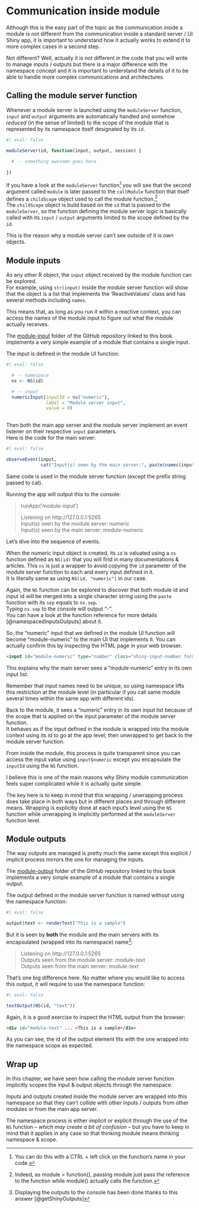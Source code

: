 # Communication inside module

Although this is the easy part of the topic as the communication inside a module is not different from the communication inside a standard server / UI Shiny app, it is important to understand how it actually works to extend it to more complex cases in a second step.

Not different? Well, actually it is not different in the code that you will write to manage inputs / outputs but there is a major difference with the namespace concept and it is important to understand the details of it to be able to handle more complex communications and architectures.

## Calling the module server function

Whenever a module server is launched using the `moduleServer` function, `input` and `output` arguments are automatically handled and somehow *reduced* (in the sense of limited) to the scope of the module that is represented by its namespace itself designated by its `id`.

```r
#| eval: false

moduleServer(id, function(input, output, session) {
  
  # -- something awesome goes here
  
})
```

If you have a look at the `moduleServer` function[^communication-inside-module-1] you will see that the second argument called `module` is later passed to the `callModule` function that itself defines a `childScope` object used to call the module function.[^communication-inside-module-2]\
The `childScope` object is build based on the `id` that is passed to the `moduleServer`, so the function defining the module server logic is basically called with its `input` / `output` arguments limited to the scope defined by the `id`.

[^communication-inside-module-1]: You can do this with a CTRL + left click on the function's name in your code.

[^communication-inside-module-2]: Indeed, as module = function(), passing module just pass the reference to the function while module() actually calls the function.

This is the reason why a module server can't see outside of it is own objects.

## Module inputs

As any other R object, the `input` object received by the module function can be explored.\
For example, using `str(input)` inside the module server function will show that the object is a list that implements the 'ReactiveValues' class and has several methods including `names`.

This means that, as long as you run it within a reactive context, you can access the names of the module input to figure out what the module actually receives.

::: callout-tip
The [module-input](https://github.com/thekangaroofactory/template-r-shiny-communication/tree/main/module-input) folder of the GitHub repository linked to this book implements a very simple example of a module that contains a single input.
:::

The input is defined in the module UI function:

```r
#| eval: false

  # -- namespace
  ns <- NS(id)

  # -- input
  numericInput(inputId = ns("numeric"),
               label = "Module server input",
               value = 0)
  
```

Then both the main app server and the module server implement an event listener on their respective `input` parameters.\
Here is the code for the main server:

```r
#| eval: false

observeEvent(input,
             cat("Input(s) seen by the main server:", paste(names(input), collapse = " / "), "\n"))

```

Same code is used in the module server function (except the prefix string passed to cat).

Running the app will output this to the console:

> runApp('module-input')
>
> Listening on http://127.0.0.1:5265\
> Input(s) seen by the module server: numeric\
> Input(s) seen by the main server: module-numeric

Let's dive into the sequence of events.

When the numeric input object is created, its `id` is valuated using a `ns` function defined as `NS(id)` that you will find in many documentations & articles. This `ns` is just a wrapper to avoid copying the `id` parameter of the module server function to each and every input defined in it.\
It is literally same as using `NS(id, "numeric")` in our case.

Again, the `NS` function can be explored to discover that both module id and input id will be merged into a single character string using the `paste` function with its `sep` equals to `ns.sep`.\
Typing `ns.sep` to the console will output "-".\
You can have a look at the function reference for more details [@namespacedInputsOutputs] about it.

So, the "numeric" input that we defined in the module UI function will become "module-numeric" to the main UI that implements it. You can actually confirm this by inspecting the HTML page in your web browser.

``` html
<input id="module-numeric" type="number" class="shiny-input-number form-control shiny-bound-input" value="0">
```

This explains why the main server sees a "module-numeric" entry in its own input list.

Remember that input names need to be unique, so using namespace lifts this restriction at the module level (in particular if you call same module several times within the same app with different ids).

Back to the module, it sees a "numeric" entry in its own input list because of the scope that is applied on the input parameter of the module server function.\
It behaves as if the input defined in the module is wrapped into the module context using its id to go at the app level, then unwrapped to get back to the module server function.

From inside the module, this process is quite transparent since you can access the input value using `input$numeric` except you encapsulate the `inputId` using the `NS` function.

I believe this is one of the main reasons why Shiny module communication feels super complicated while it is actually quite simple.

The key here is to keep in mind that this wrapping / unwrapping process does take place in both ways but in different places and through different means. Wrapping is explicitly done at each input's level using the `NS` function while unwrapping is implicitly performed at the `moduleServer` function level.

## Module outputs

The way outputs are managed is pretty much the same except this explicit / implicit process mirrors the one for managing the inputs.

::: callout-tip
The [module-output](https://github.com/thekangaroofactory/template-r-shiny-communication/tree/main/module-output) folder of the GitHub repository linked to this book implements a very simple example of a module that contains a single output.
:::

The output defined in the module server function is named without using the namespace function:

```r
#| eval: false

output$text <- renderText("This is a sample")
```

But it is seen by **both** the module and the main servers with its encapsulated (wrapped into its namespace) name[^communication-inside-module-3]:

[^communication-inside-module-3]: Displaying the outputs to the console has been done thanks to this answer [@getShinyOutputs]

> Listening on http://127.0.0.1:5265\
> Outputs seen from the module server: module-text\
> Outputs seen from the main server: module-text

That's one big difference here. No matter where you would like to access this output, it will require to use the namespace function:

```r
#| eval: false

textOutput(NS(id, "text"))
```

Again, it is a good exercise to inspect the HTML output from the browser:

``` html
<div id="module-text" ... >This is a sample</div>
```

As you can see, the id of the output element fits with the one wrapped into the namespace scope as expected.

## Wrap up

In this chapter, we have seen how calling the module server function implicitly scopes the input & output objects through the namespace.

Inputs and outputs created inside the module server are wrapped into this namespace so that they can't collide with other inputs / outputs from other modules or from the main app server.

The namespace process is either implicit or explicit through the use of the `NS` function – *which may create a bit of confusion* – but you have to keep in mind that it applies in any case so that thinking module means thinking namespace & scope.
